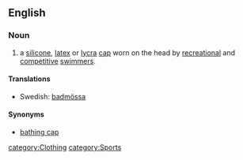 ==English==
===Noun===
{{en-noun|sg=[[swim]] [[cap]]}}
#a [[silicone]], [[latex]] or [[lycra]] [[cap]] worn on the head by [[recreation]]al and [[competitive]] [[swimmer]]s.

====Translations====
{{trans-top|a silicone, latex or lycra cap worn on the head}}
{{trans-mid}}
*Swedish: [[badmössa]] {{c}}
{{trans-bottom}}

====Synonyms====
*[[bathing cap]]

[[category:Clothing]]
[[category:Sports]]